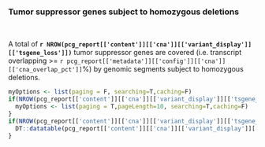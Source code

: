 ### Tumor suppressor genes subject to homozygous deletions
<br>

A total of __`r NROW(pcg_report[['content']][['cna']][['variant_display']][['tsgene_loss']])`__ tumor suppressor genes are covered (i.e. transcript overlapping >= `r pcg_report[['metadata']][['config']][['cna']][['cna_overlap_pct']]`%) by genomic segments subject to homozygous deletions.

```r
myOptions <- list(paging = F, searching=T,caching=F)
if(NROW(pcg_report[['content']][['cna']][['variant_display']][['tsgene_loss']]) >= 10){
  myOptions <- list(paging = T,pageLength=10, searching=T,caching=F)
}
if(NROW(pcg_report[['content']][['cna']][['variant_display']][['tsgene_loss']]) > 0){
  DT::datatable(pcg_report[['content']][['cna']][['variant_display']][['tsgene_loss']], options = myOptions, escape=F, extensions = "Responsive")
}
```

<br><br>
